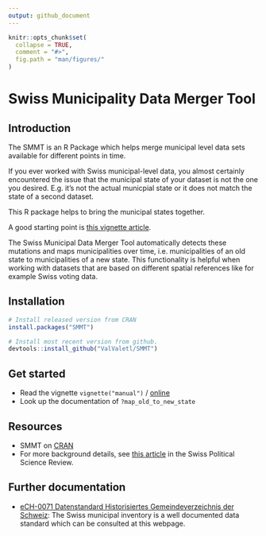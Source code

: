 ```yaml
---
output: github_document
---
```


<!-- README.md is generated from README.Rmd. Please edit that file -->

```r
knitr::opts_chunk$set(
  collapse = TRUE,
  comment = "#>",
  fig.path = "man/figures/"
)
```

# Swiss Municipality Data Merger Tool

## Introduction

The SMMT is an R Package which helps merge municipal level data sets available for different points in time.

If you ever worked with Swiss municipal-level data, you almost certainly encountered the issue that the municipal state of your dataset is not the one you desired. E.g. it's not the actual municpial state or it does not match the state of a second dataset. 

This R package helps to bring the municipal states together. 

A good starting point is [this vignette article](https://smmt.valentinknechtl.ch/articles/manual.html).


The Swiss Municipal Data Merger Tool automatically detects these mutations and maps municipalities over time, i.e. municipalities of an old state to municipalities of a new state. This functionality is helpful when working with datasets that are based on different spatial references like for example Swiss voting data.


## Installation

```r
# Install released version from CRAN
install.packages("SMMT")
```

```r
# Install most recent version from github.
devtools::install_github("ValValetl/SMMT")
```

## Get started

* Read the vignette  `vignette("manual")` / [online](https://smmt.valentinknechtl.ch/articles/manual.html)
* Look up the documentation of `?map_old_to_new_state`

## Resources

* SMMT on [CRAN](https://cran.r-project.org/package=SMMT)
* For more background details, see [this article](https://onlinelibrary.wiley.com/doi/full/10.1111/spsr.12487) in the Swiss Political Science Review.

## Further documentation

* [eCH-0071 Datenstandard Historisiertes Gemeindeverzeichnis der Schweiz](https://ech.ch/de/ech/ech-0071/1.2.0): The Swiss municipal inventory is a well documented data standard which can be consulted at this webpage.
